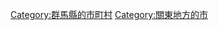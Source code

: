 {{DEFAULTSORT:Tatebayashi-shi}}
[[Category:群馬縣的市町村|Category:群馬縣的市町村]]
[[Category:關東地方的市|Category:關東地方的市]]